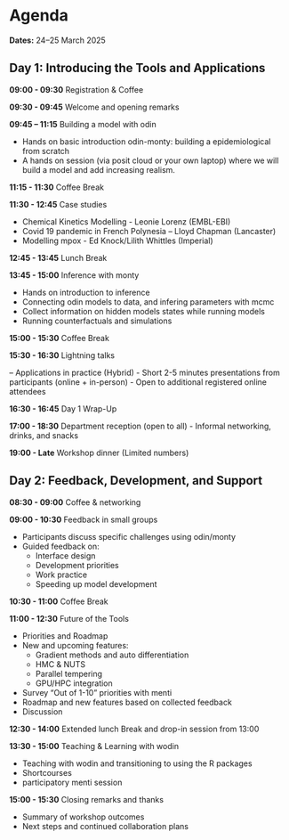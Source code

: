 # Agenda {.unnumbered}

**Dates:** 24–25 March 2025

## Day 1: Introducing the Tools and Applications {.unnumbered}

**09:00 - 09:30**
Registration & Coffee

**09:30 - 09:45**
Welcome and opening remarks

**09:45 – 11:15**
Building a model with odin

  - Hands on basic introduction odin-monty: building a epidemiological from scratch
  - A hands on session (via posit cloud or your own laptop) where we will build a model and add increasing realism.

**11:15 - 11:30**
Coffee Break

**11:30 - 12:45**
Case studies

- Chemical Kinetics Modelling - Leonie Lorenz (EMBL-EBI)
- Covid 19 pandemic in French Polynesia – Lloyd Chapman (Lancaster)
- Modelling mpox - Ed Knock/Lilith Whittles (Imperial)

**12:45 - 13:45**
Lunch Break

**13:45 - 15:00**
Inference with monty

- Hands on introduction to inference
- Connecting odin models to data, and infering parameters with mcmc
- Collect information on hidden models states while running models
- Running counterfactuals and simulations

**15:00 - 15:30**
Coffee Break

**15:30 - 16:30**
Lightning talks

– Applications in practice (Hybrid)
- Short 2-5 minutes presentations from participants (online + in-person)
- Open to additional registered online attendees

**16:30 - 16:45**
Day 1 Wrap-Up

**17:00 - 18:30**
Department reception (open to all)
- Informal networking, drinks, and snacks

**19:00 - Late**
Workshop dinner (Limited numbers)

## Day 2: Feedback, Development, and Support

**08:30 - 09:00**
Coffee & networking

**09:00 - 10:30**
Feedback in small groups

- Participants discuss specific challenges using odin/monty
- Guided feedback on:
  - Interface design
  - Development priorities
  - Work practice
  - Speeding up model development

**10:30 - 11:00**
Coffee Break

**11:00 - 12:30**
Future of the Tools

- Priorities and Roadmap
- New and upcoming features:
  - Gradient methods and auto differentiation
  - HMC & NUTS
  - Parallel tempering
  - GPU/HPC integration
- Survey “Out of 1-10” priorities with menti
- Roadmap and new features based on collected feedback
- Discussion

**12:30 - 14:00**
Extended lunch Break and drop-in session from 13:00

**13:30 - 15:00**
Teaching & Learning with wodin

- Teaching with wodin and transitioning to using the R packages
- Shortcourses
- participatory menti session

**15:00 - 15:30**
Closing remarks and thanks

- Summary of workshop outcomes
- Next steps and continued collaboration plans
